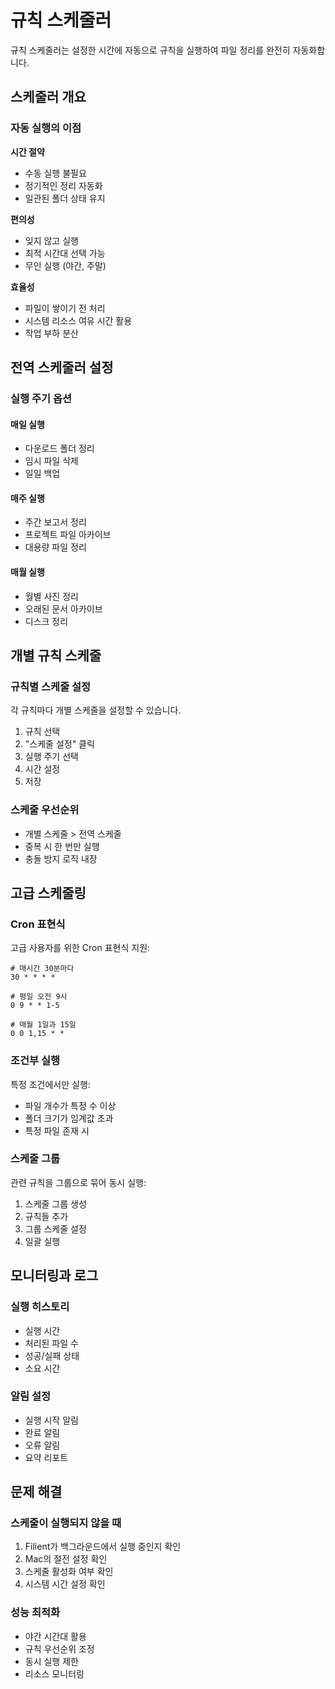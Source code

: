 # 규칙 스케줄러

규칙 스케줄러는 설정한 시간에 자동으로 규칙을 실행하여 파일 정리를 완전히 자동화합니다.

## 스케줄러 개요

### 자동 실행의 이점

**시간 절약**
- 수동 실행 불필요
- 정기적인 정리 자동화
- 일관된 폴더 상태 유지

**편의성**
- 잊지 않고 실행
- 최적 시간대 선택 가능
- 무인 실행 (야간, 주말)

**효율성**
- 파일이 쌓이기 전 처리
- 시스템 리소스 여유 시간 활용
- 작업 부하 분산

## 전역 스케줄러 설정

### 실행 주기 옵션

#### 매일 실행
- 다운로드 폴더 정리
- 임시 파일 삭제
- 일일 백업

#### 매주 실행
- 주간 보고서 정리
- 프로젝트 파일 아카이브
- 대용량 파일 정리

#### 매월 실행
- 월별 사진 정리
- 오래된 문서 아카이브
- 디스크 정리

## 개별 규칙 스케줄

### 규칙별 스케줄 설정

각 규칙마다 개별 스케줄을 설정할 수 있습니다.

1. 규칙 선택
2. "스케줄 설정" 클릭
3. 실행 주기 선택
4. 시간 설정
5. 저장

### 스케줄 우선순위

- 개별 스케줄 > 전역 스케줄
- 중복 시 한 번만 실행
- 충돌 방지 로직 내장

## 고급 스케줄링

### Cron 표현식

고급 사용자를 위한 Cron 표현식 지원:

```
# 매시간 30분마다
30 * * * *

# 평일 오전 9시
0 9 * * 1-5

# 매월 1일과 15일
0 0 1,15 * *
```

### 조건부 실행

특정 조건에서만 실행:
- 파일 개수가 특정 수 이상
- 폴더 크기가 임계값 초과
- 특정 파일 존재 시

### 스케줄 그룹

관련 규칙을 그룹으로 묶어 동시 실행:

1. 스케줄 그룹 생성
2. 규칙들 추가
3. 그룹 스케줄 설정
4. 일괄 실행

## 모니터링과 로그

### 실행 히스토리

- 실행 시간
- 처리된 파일 수
- 성공/실패 상태
- 소요 시간

### 알림 설정

- 실행 시작 알림
- 완료 알림
- 오류 알림
- 요약 리포트

## 문제 해결

### 스케줄이 실행되지 않을 때

1. Filient가 백그라운드에서 실행 중인지 확인
2. Mac의 절전 설정 확인
3. 스케줄 활성화 여부 확인
4. 시스템 시간 설정 확인

### 성능 최적화

- 야간 시간대 활용
- 규칙 우선순위 조정
- 동시 실행 제한
- 리소스 모니터링